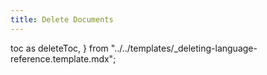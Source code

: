 ```yaml
---
title: Delete Documents
---
```


  toc as deleteToc,
} from "../../templates/_deleting-language-reference.template.mdx";


<DeleteTemplate
  codeLang="go"
  loadOverview={isOverview}
  createCollection={createCollectionSource}
  createCollection={createCollectionSource}
  simpleDelete={simpleDeleteSource}
  rangeDelete={rangeDeleteSource}
  deleteAll={deleteAllSource}
/>

